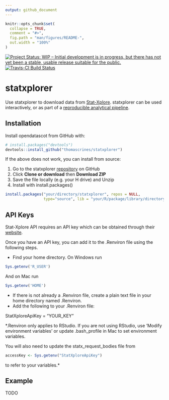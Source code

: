 ```yaml
---
output: github_document
---
```


<!-- README.md is generated from README.Rmd. Please edit that file -->

```r
knitr::opts_chunk$set(
  collapse = TRUE,
  comment = "#>",
  fig.path = "man/figures/README-",
  out.width = "100%"
)
```
[![Project Status: WIP – Initial development is in progress, but there has not yet been a stable, usable release suitable for the public.](https://www.repostatus.org/badges/latest/wip.svg)](https://www.repostatus.org/#wip) [![Travis-CI Build Status](https://travis-ci.com/thomascrines/statxplorer.svg?branch=master)](https://travis-ci.com/thomascrines/statxplorer) 

# statxplorer

Use statxplorer to download data from [Stat-Xplore](https://stat-xplore.dwp.gov.uk/webapi/jsf/login.xhtml). statxplorer can be used interactively, or as part of a [reproducible analytical pipeline](https://ukgovdatascience.github.io/rap_companion/).

## Installation

Install opendatascot from GitHub with:

```r
# install.packages("devtools")
devtools::install_github("thomascrines/statxplorer")
```

If the above does not work, you can install from source:

1. Go to the statxplorer [repository](https://github.com/thomascrines/statxplorer) on GitHub
1. Click **Clone or download** then **Download ZIP**
1. Save the file locally (e.g. your H drive) and Unzip
1. Install with install.packages()

```r
install.packages("your/directory/statxplorer", repos = NULL,
                 type="source", lib = "your/R/package/library/directory")
```

API Keys
-----

Stat-Xplore API requires an API key which can be obtained through their [website](https://stat-xplore.dwp.gov.uk/webapi/online-help/Open-Data-API.html).

Once you have an API key, you can add it to the .Renviron file using the following steps.

* Find your home directory. On Windows run
```r
Sys.getenv('R_USER')
```
And on Mac run
```r
Sys.getenv('HOME')
```
* If there is not already a .Renviron file, create a plain text file in your home directory named .Renviron.
* Add the following to your .Renviron file: 

StatXploreApiKey = "YOUR_KEY"

*.Renviron only applies to RStudio. If you are not using RStudio, use 'Modify environment variables' or update .bash_profile in Mac to set environment variables.

You will also need to update the statx_request_bodies file from 
```r
accessKey <- Sys.getenv("StatXploreApiKey")
```
to refer to your variables.*

## Example

TODO

